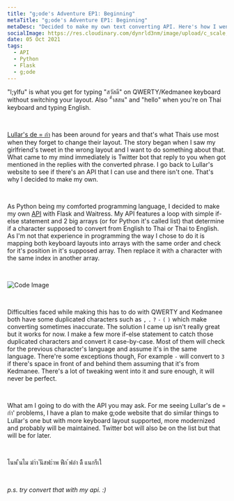 ---
title: "g;ode's Adventure EP1: Beginning"
metaTitle: "g;ode's Adventure EP1: Beginning"
metaDesc: "Decided to make my own text converting API. Here's how I went with it."
socialImage: https://res.cloudinary.com/dynrld3nm/image/upload/c_scale,q_35,w_325/v1657804516/guntxjakka.me/blog/gode-ep1/thumbnail_eapjfy.png
date: 05 Oct 2021
tags:
  - API
  - Python
  - Flask
  - g;ode
---

"l;ylfu" is what you get for typing "สวัสดี" on QWERTY/Kedmanee keyboard without switching your layout. Also "้ำสสน" and "hello" when you're on Thai keyboard and typing English.

⠀

[Lullar's de = กำ](https://lullar-de-2.appspot.com/) has been around for years and that's what Thais use most when they forget to change their layout. The story began when I saw my girlfriend's tweet in the wrong layout and I want to do something about that. What came to my mind immediately is Twitter bot that reply to you when got mentioned in the replies with the converted phrase. I go back to Lullar's website to see if there's an API that I can use and there isn't one. That's why I decided to make my own.

⠀

As Python being my comforted programming language, I decided to make my own [API](https://github.com/gxjakkap/godeapi) with Flask and Waitress. My API features a loop with simple if-else statement and 2 big arrays (or for Python it's called list) that determine if a character supposed to convert from English to Thai or Thai to English. As I'm not that experience in programming the way I chose to do it is mapping both keyboard layouts into arrays with the same order and check for it's position in it's supposed array. Then replace it with a character with the same index in another array.

⠀

![Code Image](https://res.cloudinary.com/dynrld3nm/image/upload/c_scale,q_35,w_685/v1657804517/guntxjakka.me/blog/gode-ep1/code_pnvas9.webp)

⠀

Difficulties faced while making this has to do with QWERTY and Kedmanee both have some duplicated characters such as `,` `.` `?` `-` `(` `)` which make converting sometimes inaccurate. The solution I came up isn't really great but it works for now. I make a few more if-else statement to catch those duplicated characters and convert it case-by-case. Most of them will check for the previous character's language and assume it's in the same language. There're some exceptions though, For example `-` will convert to `3` if there's space in front of and behind them assuming that it's from Kedmanee. There's a lot of tweaking went into it and sure enough, it will never be perfect.

⠀

What am I going to do with the API you may ask. For me seeing Lullar's de = กำ' problems, I have a plan to make g;ode website that do similar things to Lullar's one but with more keyboard layout supported, more modernized and probably will be maintained. Twitter bot will also be on the list but that will be for later.

⠀

โนพ ืนไม ฆำำ ันีสฟะำพ ฟืก ้ฟอำ ดีื แนกรืเใ

⠀

_p.s. try convert that with my api. :)_
